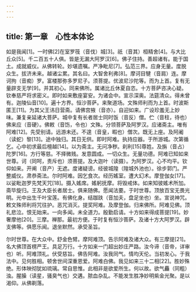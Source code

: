 ```yaml
---
---
---
```

title: 第一章　心性本体论
---




如是我闻[1]。一时佛[2]在室罗筏（音伐）城[3]。祇（音其）桓精舍[4]。与大比丘众[5]。千二百五十人俱。皆是无漏大阿罗汉[6]。佛子住持。善超诸有。能于国土。成就威仪。从佛转轮。妙堪遗嘱。严净毗尼[7]。弘范三界。应身无量。度脱众生。拔济未来。越诸尘累。其名曰。大智舍利弗[8]。摩诃目犍（音肩）连。摩诃拘（音痴）罗。富楼那弥多罗尼子。须菩提。优波尼沙陀等。而为上首。复有无量辟支无学[9]。并其初心。同来佛所。属诸比丘休夏自恣。十方菩萨咨决心疑。钦奉慈严将求密义。即时如来敷座宴安。为诸会中。宣示深奥。法筵清众。得未曾有。迦陵仙音[10]。遍十方界。恒沙菩萨。来聚道场。文殊师利而为上首。时波斯匿王[11]。为其父王讳日营斋。请佛宫掖（音亦）。自迎如来。广设珍羞无上妙味。兼复亲延诸大菩萨。城中复有长者居士同时饭（音反）僧。伫（音柱，待也）佛来应（音硬）。佛敕（音饬，令也）文殊。分领菩萨及阿罗汉。应诸斋主。唯有阿难[12]。先受别请。远游未还。不遑（音皇，暇也）僧次。既无上座。及阿阇（读蛇）黎[13]。途中独归。其日无供。即时阿难。执持应器。于所游城。次第循乞。心中初求最后檀越[14]。以为斋主。无问净秽。刹利[15]尊姓。及旃（音占）陀罗[16]。方行等慈。不择微贱。发意圆成。一切众生。无量功德。阿难已知如来世尊。诃（同呵，责斥也）须菩提。及大迦叶（读摄）。为阿罗汉。心不均平。钦仰如来。开阐（音产）无遮。度诸疑谤。经彼城隍（隍城外池也）。徐步郭门。严整威仪。肃恭斋法。尔时阿难。因乞食次。经历媱室。遭大幻术。摩登伽女[17]。以娑毗迦罗先梵天咒[18]。摄入媱席。媱躬抚摩。将毁戒体。如来知彼媱术所加。斋毕旋归。王及大臣长者居士。俱来随佛。愿闻法要。于时世尊。顶放百宝无畏光明。光中出生千叶宝莲。有佛化身。结跏趺（音加夫，盘足坐也）坐。宣说神咒。敕文殊师利将咒往护。恶咒消灭。提奖阿难。及摩登伽。归来佛所。阿难见佛。顶礼悲泣。恨无始来。一向多闻。未全道力。殷勤启请。十方如来得成菩提[19]。妙奢摩他[20]。三摩。禅那。最初方便。于时复有恒沙菩萨。及诸十方大阿罗汉。辟支佛等。俱愿乐闻。退坐默然。承受圣旨。

尔时世尊。在大众中。舒金色臂。摩阿难顶。告示阿难及诸大众。有三摩提[21]。名大佛顶首楞严王。具足万行。十方如来一门超出妙庄严路。汝今谛（音帝，详审也）听。阿难顶礼。伏受慈旨。佛告阿难。汝我同气。情均天伦。当初发心。于我法中。见何胜相。顿舍世间深重恩爱。阿难白佛。我见如来三十二相[22]。胜妙殊绝。形体映彻犹如琉璃。常自思惟。此相非是欲爱所生。何以故。欲气麤（同粗）浊。腥臊（读星，骚臭气也）交遘。脓血杂乱。不能发生胜净妙明紫金光聚。是以渴仰。从佛剃落。